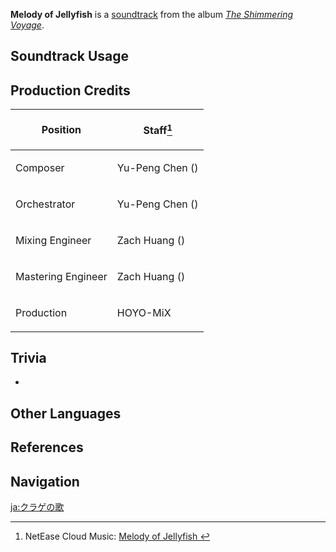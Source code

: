 {{Soundtrack Infobox
|image          = The Shimmering Voyage.png
|album          = The Shimmering Voyage
|disc           = 1
|number         = 08
|featured       =
|featured2      =
|featured3      =
|featured_disc  =
|featured_disc2 =
|featured_disc3 =
|youtube_id     = EQOSRfjAPyw
|spotify_id     = 1quaTOMFkzG0QYF9bzLngF
|previous       = Ariel's Footprints
|next           = Comforting Quietude
}}
'''Melody of Jellyfish''' is a [[soundtrack]] from the album ''[[The Shimmering Voyage]]''.

==Soundtrack Usage==
{{Soundtrack Usage
|location = Golden Apple Archipelago//day
|eventgameplay = Adventurer's Trials;;The Exquisite Night Chimes/Radiant Sparks;;The Exquisite Night Chimes/Vigilance at Sea;;Windblume's Breath/Floral Pursuit;;Invasive Fish Wrangler;;Quirky Quaking Arena;;Mesmerizing Dream at Sea;;A Journey Through Pages//Explore Now interface
}}

==Production Credits==
{| class="wikitable"
! Position
! Staff<ref>NetEase Cloud Music: [https://music.163.com/#/song?id=1861403396 Melody of Jellyfish {{zh|水母之歌}}]</ref>
|-
! Composer
| Yu-Peng Chen ({{zh|陈致逸}})
|-
! Orchestrator
| Yu-Peng Chen ({{zh|陈致逸}})
|-
! Mixing Engineer
| Zach Huang ({{zh|黄巍}})
|-
! Mastering Engineer
| Zach Huang ({{zh|黄巍}})
|-
! Production
| HOYO-MiX
|}

==Trivia==
* {{Transclude|Whispering Seabreeze|GAATheme2|section=1}}

==Other Languages==
{{Other Languages
|en      = Melody of Jellyfish
|zhs     = 水母之歌
|zhs_rm  = Shuǐmǔ zhī Gē
|zht     = 水母之歌
|zht_rm  = Shuǐmǔ zhī Gē
|zh_tl   = Song of Jellyfish
|ja      = クラゲの歌
|ja_rm   = Kurage no Uta
|ja_tl   = Song of Jellyfish
}}

==References==
{{Reflist}}

==Navigation==
{{Soundtrack Navbox|The Shimmering Voyage|1}}

[[ja:クラゲの歌]]